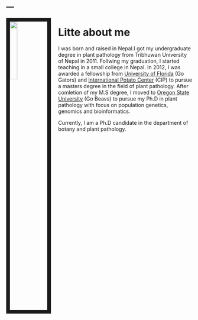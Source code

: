 ---
---



<img src="Shakya_Shankar.jpg" style="width:20%; border:10px solid; margin-right: 20px" align="left">

# **Litte about me**

I was born and raised in Nepal.I got my undergraduate degree in plant pathology from Tribhuwan University of Nepal in 2011. Follwing my graduation, I started teaching in a small college in Nepal. In 2012, I was awarded a fellowship from [University of Florida](https://plantpath.ifas.ufl.edu/) (Go Gators) and [International Potato Center](https://cipotato.org/) (CIP) to pursue a masters degree in the field of plant pathology. After comletion of my M.S degree, I moved to [Oregon State University](https://bpp.oregonstate.edu/) (Go Beavs) to pursue my Ph.D in plant pathology with focus on population genetics, genomics and bioinformatics.

Currently, I am a Ph.D candidate in the department of botany and plant pathology. 